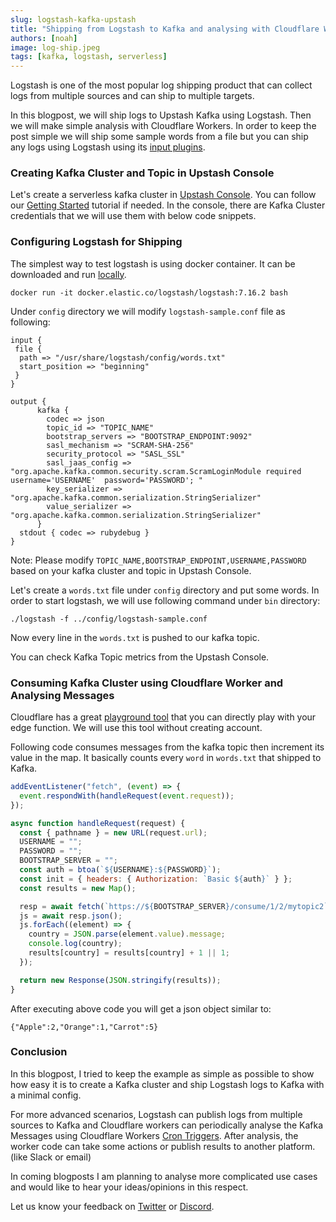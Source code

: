 ```yaml
---
slug: logstash-kafka-upstash
title: "Shipping from Logstash to Kafka and analysing with Cloudflare Workers"
authors: [noah]
image: log-ship.jpeg
tags: [kafka, logstash, serverless]
---
```


Logstash is one of the most popular log shipping product that can collect logs from multiple sources and can ship to multiple targets.

In this blogpost, we will ship logs to Upstash Kafka using Logstash. Then we will make simple analysis with Cloudflare Workers.
In order to keep the post simple we will ship some sample words from a file but you can ship any logs using Logstash using its [input plugins](https://www.elastic.co/guide/en/logstash/current/input-plugins.html).

### Creating Kafka Cluster and Topic in Upstash Console

Let's create a serverless kafka cluster in [Upstash Console](https://console.upstash.com/). You can follow our [Getting Started](/docs/kafka) tutorial if needed.
In the console, there are Kafka Cluster credentials that we will use them with below code snippets.

### Configuring Logstash for Shipping

The simplest way to test logstash is using docker container. It can be downloaded and run [locally](https://www.elastic.co/guide/en/logstash/current/installing-logstash.html).

```
docker run -it docker.elastic.co/logstash/logstash:7.16.2 bash
```

Under `config` directory we will modify `logstash-sample.conf` file as following:

```text
input {
 file {
  path => "/usr/share/logstash/config/words.txt"
  start_position => "beginning"
 }
}

output {
      kafka {
        codec => json
        topic_id => "TOPIC_NAME"
        bootstrap_servers => "BOOTSTRAP_ENDPOINT:9092"
        sasl_mechanism => "SCRAM-SHA-256"
        security_protocol => "SASL_SSL"
        sasl_jaas_config => "org.apache.kafka.common.security.scram.ScramLoginModule required username='USERNAME'  password='PASSWORD'; "
        key_serializer => "org.apache.kafka.common.serialization.StringSerializer"
        value_serializer => "org.apache.kafka.common.serialization.StringSerializer"
      }
  stdout { codec => rubydebug }
}
```

Note: Please modify `TOPIC_NAME,BOOTSTRAP_ENDPOINT,USERNAME,PASSWORD` based on your kafka cluster and topic in Upstash Console.

Let's create a `words.txt` file under `config` directory and put some words.
In order to start logstash, we will use following command under `bin` directory:

```
./logstash -f ../config/logstash-sample.conf
```

Now every line in the `words.txt` is pushed to our kafka topic.

You can check Kafka Topic metrics from the Upstash Console.

### Consuming Kafka Cluster using Cloudflare Worker and Analysing Messages

Cloudflare has a great [playground tool](https://cloudflareworkers.com/) that you can directly play with your edge function.
We will use this tool without creating account.

Following code consumes messages from the kafka topic then increment its value in the map.
It basically counts every `word` in `words.txt` that shipped to Kafka.

```javascript
addEventListener("fetch", (event) => {
  event.respondWith(handleRequest(event.request));
});

async function handleRequest(request) {
  const { pathname } = new URL(request.url);
  USERNAME = "";
  PASSWORD = "";
  BOOTSTRAP_SERVER = "";
  const auth = btoa(`${USERNAME}:${PASSWORD}`);
  const init = { headers: { Authorization: `Basic ${auth}` } };
  const results = new Map();

  resp = await fetch(`https://${BOOTSTRAP_SERVER}/consume/1/2/mytopic2`, init);
  js = await resp.json();
  js.forEach((element) => {
    country = JSON.parse(element.value).message;
    console.log(country);
    results[country] = results[country] + 1 || 1;
  });

  return new Response(JSON.stringify(results));
}
```

After executing above code you will get a json object similar to:

```text
{"Apple":2,"Orange":1,"Carrot":5}
```

### Conclusion

In this blogpost, I tried to keep the example as simple as possible to show how easy it is to create a Kafka cluster and ship Logstash logs to Kafka with a minimal config.

For more advanced scenarios, Logstash can publish logs from multiple sources to Kafka and Cloudflare workers can periodically analyse the Kafka Messages using Cloudflare Workers [Cron Triggers](https://developers.cloudflare.com/workers/platform/cron-triggers).
After analysis, the worker code can take some actions or publish results to another platform. (like Slack or email)

In coming blogposts I am planning to analyse more complicated use cases and would like to hear your ideas/opinions in this respect.

Let us know your feedback on [Twitter](https://twitter.com/upstash) or [Discord](https://discord.com/invite/w9SenAtbme).
